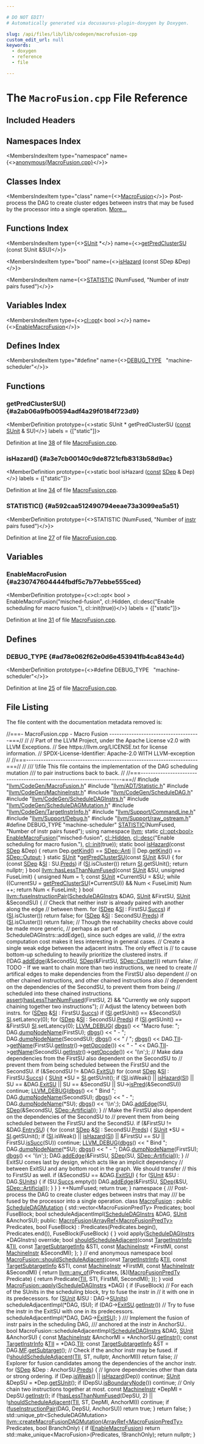 ```yaml
---

# DO NOT EDIT!
# Automatically generated via docusaurus-plugin-doxygen by Doxygen.

slug: /api/files/lib/lib/codegen/macrofusion-cpp
custom_edit_url: null
keywords:
  - doxygen
  - reference
  - file

---
```





# The `MacroFusion.cpp` File Reference

<DoxygenPage pluginConfig={pluginConfig}>



## Included Headers

<IncludesList>
<IncludesListItem
  filePath="llvm/CodeGen/MacroFusion.h"
  permalink="/docs/api/files/include/include/llvm/include/llvm/codegen/macrofusion-h"
  isLocal="true" />
<IncludesListItem
  filePath="llvm/ADT/Statistic.h"
  permalink="/docs/api/files/include/include/llvm/include/llvm/adt/statistic-h"
  isLocal="true" />
<IncludesListItem
  filePath="llvm/CodeGen/MachineInstr.h"
  permalink="/docs/api/files/include/include/llvm/include/llvm/codegen/machineinstr-h"
  isLocal="true" />
<IncludesListItem
  filePath="llvm/CodeGen/ScheduleDAG.h"
  permalink="/docs/api/files/include/include/llvm/include/llvm/codegen/scheduledag-h"
  isLocal="true" />
<IncludesListItem
  filePath="llvm/CodeGen/ScheduleDAGInstrs.h"
  permalink="/docs/api/files/include/include/llvm/include/llvm/codegen/scheduledaginstrs-h"
  isLocal="true" />
<IncludesListItem
  filePath="llvm/CodeGen/ScheduleDAGMutation.h"
  permalink="/docs/api/files/include/include/llvm/include/llvm/codegen/scheduledagmutation-h"
  isLocal="true" />
<IncludesListItem
  filePath="llvm/CodeGen/TargetInstrInfo.h"
  permalink="/docs/api/files/include/include/llvm/include/llvm/codegen/targetinstrinfo-h"
  isLocal="true" />
<IncludesListItem
  filePath="llvm/Support/CommandLine.h"
  permalink="/docs/api/files/include/include/llvm/include/llvm/support/commandline-h"
  isLocal="true" />
<IncludesListItem
  filePath="llvm/Support/Debug.h"
  permalink="/docs/api/files/include/include/llvm/include/llvm/support/debug-h"
  isLocal="true" />
<IncludesListItem
  filePath="llvm/Support/raw_ostream.h"
  permalink="/docs/api/files/include/include/llvm/include/llvm/support/raw-ostream-h"
  isLocal="true" />
</IncludesList>

## Namespaces Index

<MembersIndex>

<MembersIndexItem
  type="namespace"
  name={<><a href="/docs/api/namespaces/anonymous-macrofusion-cpp-">anonymous&#123;MacroFusion.cpp&#125;</a></>}>
</MembersIndexItem>

</MembersIndex>

## Classes Index

<MembersIndex>

<MembersIndexItem
  type="class"
  name={<><a href="/docs/api/classes/anonymous-namespace-macrofusion-cpp-/macrofusion">MacroFusion</a></>}>
Post-process the DAG to create cluster edges between instrs that may be fused by the processor into a single operation. <a href="/docs/api/classes/anonymous-namespace-macrofusion-cpp-/macrofusion/#details">More...</a>
</MembersIndexItem>

</MembersIndex>

## Functions Index

<MembersIndex>

<MembersIndexItem
  type={<><a href="/docs/api/classes/llvm/sunit">SUnit</a> &#42;</>}
  name={<><a href="#a2ab06a9fb00594adf4a29f0184f723d9">getPredClusterSU</a> (const SUnit &amp;SU)</>}>
</MembersIndexItem>

<MembersIndexItem
  type="bool"
  name={<><a href="#a3e7cb00140c9de8721cfb8313b58d9ac">isHazard</a> (const SDep &amp;Dep)</>}>
</MembersIndexItem>

<MembersIndexItem
  name={<><a href="#a592caa512490794eeae73a3099ea5a51">STATISTIC</a> (NumFused, &quot;Number of instr pairs fused&quot;)</>}>
</MembersIndexItem>

</MembersIndex>

## Variables Index

<MembersIndex>

<MembersIndexItem
  type={<><a href="/docs/api/classes/llvm/cl/opt">cl::opt</a>&lt; bool &gt;</>}
  name={<><a href="#a230747604444fbdf5c7b77ebbe555ced">EnableMacroFusion</a></>}>
</MembersIndexItem>

</MembersIndex>

## Defines Index

<MembersIndex>

<MembersIndexItem
  type="#define"
  name={<><a href="#ad78e062f62e0d6e453941fb4ca843e4d">DEBUG&#95;TYPE</a>&nbsp;&nbsp;&nbsp;&quot;machine-scheduler&quot;</>}>
</MembersIndexItem>

</MembersIndex>


<SectionDefinition>

## Functions

### getPredClusterSU() {#a2ab06a9fb00594adf4a29f0184f723d9}

<MemberDefinition
  prototype={<>static SUnit &#42; getPredClusterSU (<a href="/docs/api/files/lib/lib/target/lib/target/aarch64/aarch64promoteconstant-cpp/#a90f8350fecae261c25be85d38b451bff">const</a> <a href="/docs/api/classes/llvm/sunit">SUnit</a> &amp; SU)</>}
  labels = {["static"]}>

Definition at line <a href="#l00038">38</a> of file <a href="/docs/api/files/lib/lib/codegen/macrofusion-cpp">MacroFusion.cpp</a>.
</MemberDefinition>

### isHazard() {#a3e7cb00140c9de8721cfb8313b58d9ac}

<MemberDefinition
  prototype={<>static bool isHazard (<a href="/docs/api/files/lib/lib/target/lib/target/aarch64/aarch64promoteconstant-cpp/#a90f8350fecae261c25be85d38b451bff">const</a> <a href="/docs/api/classes/llvm/sdep">SDep</a> &amp; Dep)</>}
  labels = {["static"]}>

Definition at line <a href="#l00034">34</a> of file <a href="/docs/api/files/lib/lib/codegen/macrofusion-cpp">MacroFusion.cpp</a>.
</MemberDefinition>

### STATISTIC() {#a592caa512490794eeae73a3099ea5a51}

<MemberDefinition
  prototype={<>STATISTIC (NumFused, &quot;Number of <a href="/docs/api/files/lib/lib/target/lib/target/aarch64/aarch64stacktagging-cpp/#a8e818224d2d1de9b995783ff897b0083af12bc59169afda2918e9f23e3501c2b6">instr</a> pairs fused&quot;)</>}>

Definition at line <a href="#l00027">27</a> of file <a href="/docs/api/files/lib/lib/codegen/macrofusion-cpp">MacroFusion.cpp</a>.
</MemberDefinition>

</SectionDefinition>

<SectionDefinition>

## Variables

### EnableMacroFusion {#a230747604444fbdf5c7b77ebbe555ced}

<MemberDefinition
  prototype={<>cl::opt&lt; bool &gt; EnableMacroFusion(&quot;misched-fusion&quot;, cl::Hidden, cl::desc(&quot;Enable scheduling for macro fusion.&quot;), cl::init(true))</>}
  labels = {["static"]}>

Definition at line <a href="#l00031">31</a> of file <a href="/docs/api/files/lib/lib/codegen/macrofusion-cpp">MacroFusion.cpp</a>.
</MemberDefinition>

</SectionDefinition>

<SectionDefinition>

## Defines

### DEBUG&#95;TYPE {#ad78e062f62e0d6e453941fb4ca843e4d}

<MemberDefinition
  prototype={<>#define DEBUG&#95;TYPE&nbsp;&nbsp;&nbsp;&quot;machine-scheduler&quot;</>}>

Definition at line <a href="#l00025">25</a> of file <a href="/docs/api/files/lib/lib/codegen/macrofusion-cpp">MacroFusion.cpp</a>.
</MemberDefinition>

</SectionDefinition>

## File Listing

The file content with the documentation metadata removed is:

<ProgramListing>

<Link id="l00001" /><CodeLine lineNumber="1"><span class="doxyHighlightComment">//===- MacroFusion.cpp - Macro Fusion -------------------------------------===//</span></CodeLine>
<Link id="l00002" /><CodeLine lineNumber="2"><span class="doxyHighlightComment">//</span></CodeLine>
<Link id="l00003" /><CodeLine lineNumber="3"><span class="doxyHighlightComment">// Part of the LLVM Project, under the Apache License v2.0 with LLVM Exceptions.</span></CodeLine>
<Link id="l00004" /><CodeLine lineNumber="4"><span class="doxyHighlightComment">// See https://llvm.org/LICENSE.txt for license information.</span></CodeLine>
<Link id="l00005" /><CodeLine lineNumber="5"><span class="doxyHighlightComment">// SPDX-License-Identifier: Apache-2.0 WITH LLVM-exception</span></CodeLine>
<Link id="l00006" /><CodeLine lineNumber="6"><span class="doxyHighlightComment">//</span></CodeLine>
<Link id="l00007" /><CodeLine lineNumber="7"><span class="doxyHighlightComment">//===----------------------------------------------------------------------===//</span></CodeLine>
<Link id="l00008" /><CodeLine lineNumber="8"><span class="doxyHighlightComment">//</span></CodeLine>
<Link id="l00009" /><CodeLine lineNumber="9"><span class="doxyHighlightComment">/// \\file This file contains the implementation of the DAG scheduling mutation</span></CodeLine>
<Link id="l00010" /><CodeLine lineNumber="10"><span class="doxyHighlightComment">/// to pair instructions back to back.</span></CodeLine>
<Link id="l00011" /><CodeLine lineNumber="11"><span class="doxyHighlightComment">//</span></CodeLine>
<Link id="l00012" /><CodeLine lineNumber="12"><span class="doxyHighlightComment">//===----------------------------------------------------------------------===//</span></CodeLine>
<Link id="l00013" /><CodeLine lineNumber="13"></CodeLine>
<Link id="l00014" /><CodeLine lineNumber="14"><span class="doxyHighlightPreprocessor">#include &quot;<a href="/docs/api/files/include/include/llvm/include/llvm/codegen/macrofusion-h">llvm/CodeGen/MacroFusion.h</a>&quot;</span></CodeLine>
<Link id="l00015" /><CodeLine lineNumber="15"><span class="doxyHighlightPreprocessor">#include &quot;<a href="/docs/api/files/include/include/llvm/include/llvm/adt/statistic-h">llvm/ADT/Statistic.h</a>&quot;</span></CodeLine>
<Link id="l00016" /><CodeLine lineNumber="16"><span class="doxyHighlightPreprocessor">#include &quot;<a href="/docs/api/files/include/include/llvm/include/llvm/codegen/machineinstr-h">llvm/CodeGen/MachineInstr.h</a>&quot;</span></CodeLine>
<Link id="l00017" /><CodeLine lineNumber="17"><span class="doxyHighlightPreprocessor">#include &quot;<a href="/docs/api/files/include/include/llvm/include/llvm/codegen/scheduledag-h">llvm/CodeGen/ScheduleDAG.h</a>&quot;</span></CodeLine>
<Link id="l00018" /><CodeLine lineNumber="18"><span class="doxyHighlightPreprocessor">#include &quot;<a href="/docs/api/files/include/include/llvm/include/llvm/codegen/scheduledaginstrs-h">llvm/CodeGen/ScheduleDAGInstrs.h</a>&quot;</span></CodeLine>
<Link id="l00019" /><CodeLine lineNumber="19"><span class="doxyHighlightPreprocessor">#include &quot;<a href="/docs/api/files/include/include/llvm/include/llvm/codegen/scheduledagmutation-h">llvm/CodeGen/ScheduleDAGMutation.h</a>&quot;</span></CodeLine>
<Link id="l00020" /><CodeLine lineNumber="20"><span class="doxyHighlightPreprocessor">#include &quot;<a href="/docs/api/files/include/include/llvm/include/llvm/codegen/targetinstrinfo-h">llvm/CodeGen/TargetInstrInfo.h</a>&quot;</span></CodeLine>
<Link id="l00021" /><CodeLine lineNumber="21"><span class="doxyHighlightPreprocessor">#include &quot;<a href="/docs/api/files/include/include/llvm/include/llvm/support/commandline-h">llvm/Support/CommandLine.h</a>&quot;</span></CodeLine>
<Link id="l00022" /><CodeLine lineNumber="22"><span class="doxyHighlightPreprocessor">#include &quot;<a href="/docs/api/files/include/include/llvm/include/llvm/support/debug-h">llvm/Support/Debug.h</a>&quot;</span></CodeLine>
<Link id="l00023" /><CodeLine lineNumber="23"><span class="doxyHighlightPreprocessor">#include &quot;<a href="/docs/api/files/include/include/llvm/include/llvm/support/raw-ostream-h">llvm/Support/raw&#95;ostream.h</a>&quot;</span></CodeLine>
<Link id="l00024" /><CodeLine lineNumber="24"></CodeLine>
<Link id="l00025" /><CodeLine lineNumber="25" lineLink="#ad78e062f62e0d6e453941fb4ca843e4d"><span class="doxyHighlightPreprocessor">#define DEBUG&#95;TYPE &quot;machine-scheduler&quot;</span></CodeLine>
<Link id="l00026" /><CodeLine lineNumber="26"></CodeLine>
<Link id="l00027" /><CodeLine lineNumber="27" lineLink="#a592caa512490794eeae73a3099ea5a51"><span class="doxyHighlight"><a href="/docs/api/files/include/include/llvm/include/llvm/adt/statistic-h/#ad6117415b93e5675d5a6c8e1855b3b2f">STATISTIC</a>(NumFused, </span><span class="doxyHighlightStringLiteral">&quot;Number of instr pairs fused&quot;</span><span class="doxyHighlight">);</span></CodeLine>
<Link id="l00028" /><CodeLine lineNumber="28"></CodeLine>
<Link id="l00029" /><CodeLine lineNumber="29"><span class="doxyHighlightKeyword">using namespace </span><span class="doxyHighlight"><a href="/docs/api/namespaces/llvm">llvm</a>;</span></CodeLine>
<Link id="l00030" /><CodeLine lineNumber="30"></CodeLine>
<Link id="l00031" /><CodeLine lineNumber="31" lineLink="#a230747604444fbdf5c7b77ebbe555ced"><span class="doxyHighlightKeyword">static</span><span class="doxyHighlight"> <a href="/docs/api/classes/llvm/cl/opt">cl::opt&lt;bool&gt;</a> <a href="#a230747604444fbdf5c7b77ebbe555ced">EnableMacroFusion</a>(</span><span class="doxyHighlightStringLiteral">&quot;misched-fusion&quot;</span><span class="doxyHighlight">, <a href="/docs/api/namespaces/llvm/cl/#a68075925a54790e71ca790e1d4f21a40a263ac008d8d31f13ce460395fc4cf7e6">cl::Hidden</a>,</span></CodeLine>
<Link id="l00032" /><CodeLine lineNumber="32"><span class="doxyHighlight">  <a href="/docs/api/structs/llvm/cl/desc">cl::desc</a>(</span><span class="doxyHighlightStringLiteral">&quot;Enable scheduling for macro fusion.&quot;</span><span class="doxyHighlight">), <a href="/docs/api/namespaces/llvm/cl/#ac12e6a8f3a1b511f0dee2ed6de0ae806">cl::init</a>(</span><span class="doxyHighlightKeyword">true</span><span class="doxyHighlight">));</span></CodeLine>
<Link id="l00033" /><CodeLine lineNumber="33"></CodeLine>
<Link id="l00034" /><CodeLine lineNumber="34" lineLink="#a3e7cb00140c9de8721cfb8313b58d9ac"><span class="doxyHighlightKeyword">static</span><span class="doxyHighlight"> </span><span class="doxyHighlightKeywordType">bool</span><span class="doxyHighlight"> <a href="#a3e7cb00140c9de8721cfb8313b58d9ac">isHazard</a>(</span><span class="doxyHighlightKeyword">const</span><span class="doxyHighlight"> <a href="/docs/api/classes/llvm/sdep">SDep</a> &amp;Dep) &#123;</span></CodeLine>
<Link id="l00035" /><CodeLine lineNumber="35"><span class="doxyHighlight">  </span><span class="doxyHighlightKeywordFlow">return</span><span class="doxyHighlight"> Dep.<a href="/docs/api/classes/llvm/sdep/#a055c65558a3e0f7d48f1ed3dde061199">getKind</a>() == <a href="/docs/api/classes/llvm/sdep/#a07333f8ba53e0454b7ec6365860c0732abe9561936346ab5c5e22fe544994b06e">SDep::Anti</a> || Dep.<a href="/docs/api/classes/llvm/sdep/#a055c65558a3e0f7d48f1ed3dde061199">getKind</a>() == <a href="/docs/api/classes/llvm/sdep/#a07333f8ba53e0454b7ec6365860c0732a011a1d87822a7f70efee9e430a7ccc36">SDep::Output</a>;</span></CodeLine>
<Link id="l00036" /><CodeLine lineNumber="36"><span class="doxyHighlight">&#125;</span></CodeLine>
<Link id="l00037" /><CodeLine lineNumber="37"></CodeLine>
<Link id="l00038" /><CodeLine lineNumber="38" lineLink="#a2ab06a9fb00594adf4a29f0184f723d9"><span class="doxyHighlightKeyword">static</span><span class="doxyHighlight"> <a href="/docs/api/classes/llvm/sunit">SUnit</a> &#42;<a href="#a2ab06a9fb00594adf4a29f0184f723d9">getPredClusterSU</a>(</span><span class="doxyHighlightKeyword">const</span><span class="doxyHighlight"> <a href="/docs/api/classes/llvm/sunit">SUnit</a> &amp;SU) &#123;</span></CodeLine>
<Link id="l00039" /><CodeLine lineNumber="39"><span class="doxyHighlight">  </span><span class="doxyHighlightKeywordFlow">for</span><span class="doxyHighlight"> (</span><span class="doxyHighlightKeyword">const</span><span class="doxyHighlight"> <a href="/docs/api/classes/llvm/sdep">SDep</a> &amp;<a href="/docs/api/namespaces/llvm/si">SI</a> : SU.<a href="/docs/api/classes/llvm/sunit/#ae2b43854b542de66eec6475adc48f56c">Preds</a>)</span></CodeLine>
<Link id="l00040" /><CodeLine lineNumber="40"><span class="doxyHighlight">    </span><span class="doxyHighlightKeywordFlow">if</span><span class="doxyHighlight"> (<a href="/docs/api/namespaces/llvm/si">SI</a>.isCluster())</span></CodeLine>
<Link id="l00041" /><CodeLine lineNumber="41"><span class="doxyHighlight">      </span><span class="doxyHighlightKeywordFlow">return</span><span class="doxyHighlight"> <a href="/docs/api/namespaces/llvm/si">SI</a>.getSUnit();</span></CodeLine>
<Link id="l00042" /><CodeLine lineNumber="42"></CodeLine>
<Link id="l00043" /><CodeLine lineNumber="43"><span class="doxyHighlight">  </span><span class="doxyHighlightKeywordFlow">return</span><span class="doxyHighlight"> </span><span class="doxyHighlightKeyword">nullptr</span><span class="doxyHighlight">;</span></CodeLine>
<Link id="l00044" /><CodeLine lineNumber="44"><span class="doxyHighlight">&#125;</span></CodeLine>
<Link id="l00045" /><CodeLine lineNumber="45"></CodeLine>
<Link id="l00046" /><CodeLine lineNumber="46" lineLink="/docs/api/namespaces/llvm/#aed7cc99dc980dadd92d30eb5046710f6"><span class="doxyHighlightKeywordType">bool</span><span class="doxyHighlight"> <a href="/docs/api/namespaces/llvm/#aed7cc99dc980dadd92d30eb5046710f6">llvm::hasLessThanNumFused</a>(</span><span class="doxyHighlightKeyword">const</span><span class="doxyHighlight"> <a href="/docs/api/classes/llvm/sunit">SUnit</a> &amp;SU, </span><span class="doxyHighlightKeywordType">unsigned</span><span class="doxyHighlight"> FuseLimit) &#123;</span></CodeLine>
<Link id="l00047" /><CodeLine lineNumber="47"><span class="doxyHighlight">  </span><span class="doxyHighlightKeywordType">unsigned</span><span class="doxyHighlight"> Num = 1;</span></CodeLine>
<Link id="l00048" /><CodeLine lineNumber="48"><span class="doxyHighlight">  </span><span class="doxyHighlightKeyword">const</span><span class="doxyHighlight"> <a href="/docs/api/classes/llvm/sunit">SUnit</a> &#42;CurrentSU = &amp;SU;</span></CodeLine>
<Link id="l00049" /><CodeLine lineNumber="49"><span class="doxyHighlight">  </span><span class="doxyHighlightKeywordFlow">while</span><span class="doxyHighlight"> ((CurrentSU = <a href="#a2ab06a9fb00594adf4a29f0184f723d9">getPredClusterSU</a>(&#42;CurrentSU)) &amp;&amp; Num &lt; FuseLimit) Num ++;</span></CodeLine>
<Link id="l00050" /><CodeLine lineNumber="50"><span class="doxyHighlight">  </span><span class="doxyHighlightKeywordFlow">return</span><span class="doxyHighlight"> Num &lt; FuseLimit;</span></CodeLine>
<Link id="l00051" /><CodeLine lineNumber="51"><span class="doxyHighlight">&#125;</span></CodeLine>
<Link id="l00052" /><CodeLine lineNumber="52"></CodeLine>
<Link id="l00053" /><CodeLine lineNumber="53" lineLink="/docs/api/namespaces/llvm/#a632225d89acaea2e95ea6f71b19d3ecf"><span class="doxyHighlightKeywordType">bool</span><span class="doxyHighlight"> <a href="/docs/api/namespaces/llvm/#a632225d89acaea2e95ea6f71b19d3ecf">llvm::fuseInstructionPair</a>(<a href="/docs/api/classes/llvm/scheduledaginstrs">ScheduleDAGInstrs</a> &amp;DAG, <a href="/docs/api/classes/llvm/sunit">SUnit</a> &amp;FirstSU,</span></CodeLine>
<Link id="l00054" /><CodeLine lineNumber="54"><span class="doxyHighlight">                               <a href="/docs/api/classes/llvm/sunit">SUnit</a> &amp;SecondSU) &#123;</span></CodeLine>
<Link id="l00055" /><CodeLine lineNumber="55"><span class="doxyHighlight">  </span><span class="doxyHighlightComment">// Check that neither instr is already paired with another along the edge</span></CodeLine>
<Link id="l00056" /><CodeLine lineNumber="56"><span class="doxyHighlight">  </span><span class="doxyHighlightComment">// between them.</span></CodeLine>
<Link id="l00057" /><CodeLine lineNumber="57"><span class="doxyHighlight">  </span><span class="doxyHighlightKeywordFlow">for</span><span class="doxyHighlight"> (<a href="/docs/api/classes/llvm/sdep">SDep</a> &amp;<a href="/docs/api/namespaces/llvm/si">SI</a> : FirstSU.<a href="/docs/api/classes/llvm/sunit/#aab4a86c51e6b126c9c6ef58dbb574431">Succs</a>)</span></CodeLine>
<Link id="l00058" /><CodeLine lineNumber="58"><span class="doxyHighlight">    </span><span class="doxyHighlightKeywordFlow">if</span><span class="doxyHighlight"> (<a href="/docs/api/namespaces/llvm/si">SI</a>.isCluster())</span></CodeLine>
<Link id="l00059" /><CodeLine lineNumber="59"><span class="doxyHighlight">      </span><span class="doxyHighlightKeywordFlow">return</span><span class="doxyHighlight"> </span><span class="doxyHighlightKeyword">false</span><span class="doxyHighlight">;</span></CodeLine>
<Link id="l00060" /><CodeLine lineNumber="60"></CodeLine>
<Link id="l00061" /><CodeLine lineNumber="61"><span class="doxyHighlight">  </span><span class="doxyHighlightKeywordFlow">for</span><span class="doxyHighlight"> (<a href="/docs/api/classes/llvm/sdep">SDep</a> &amp;<a href="/docs/api/namespaces/llvm/si">SI</a> : SecondSU.<a href="/docs/api/classes/llvm/sunit/#ae2b43854b542de66eec6475adc48f56c">Preds</a>)</span></CodeLine>
<Link id="l00062" /><CodeLine lineNumber="62"><span class="doxyHighlight">    </span><span class="doxyHighlightKeywordFlow">if</span><span class="doxyHighlight"> (<a href="/docs/api/namespaces/llvm/si">SI</a>.isCluster())</span></CodeLine>
<Link id="l00063" /><CodeLine lineNumber="63"><span class="doxyHighlight">      </span><span class="doxyHighlightKeywordFlow">return</span><span class="doxyHighlight"> </span><span class="doxyHighlightKeyword">false</span><span class="doxyHighlight">;</span></CodeLine>
<Link id="l00064" /><CodeLine lineNumber="64"><span class="doxyHighlight">  </span><span class="doxyHighlightComment">// Though the reachability checks above could be made more generic,</span></CodeLine>
<Link id="l00065" /><CodeLine lineNumber="65"><span class="doxyHighlight">  </span><span class="doxyHighlightComment">// perhaps as part of ScheduleDAGInstrs::addEdge(), since such edges are valid,</span></CodeLine>
<Link id="l00066" /><CodeLine lineNumber="66"><span class="doxyHighlight">  </span><span class="doxyHighlightComment">// the extra computation cost makes it less interesting in general cases.</span></CodeLine>
<Link id="l00067" /><CodeLine lineNumber="67"></CodeLine>
<Link id="l00068" /><CodeLine lineNumber="68"><span class="doxyHighlight">  </span><span class="doxyHighlightComment">// Create a single weak edge between the adjacent instrs. The only effect is</span></CodeLine>
<Link id="l00069" /><CodeLine lineNumber="69"><span class="doxyHighlight">  </span><span class="doxyHighlightComment">// to cause bottom-up scheduling to heavily prioritize the clustered instrs.</span></CodeLine>
<Link id="l00070" /><CodeLine lineNumber="70"><span class="doxyHighlight">  </span><span class="doxyHighlightKeywordFlow">if</span><span class="doxyHighlight"> (!DAG.<a href="/docs/api/classes/llvm/scheduledaginstrs/#a86bfa4838cb7e42648615d27c94c8017">addEdge</a>(&amp;SecondSU, <a href="/docs/api/classes/llvm/sdep">SDep</a>(&amp;FirstSU, <a href="/docs/api/classes/llvm/sdep/#a551060cb0333d9d0cfdacd2576d817b9a04d28e273cd30fa75243240b15d08352">SDep::Cluster</a>)))</span></CodeLine>
<Link id="l00071" /><CodeLine lineNumber="71"><span class="doxyHighlight">    </span><span class="doxyHighlightKeywordFlow">return</span><span class="doxyHighlight"> </span><span class="doxyHighlightKeyword">false</span><span class="doxyHighlight">;</span></CodeLine>
<Link id="l00072" /><CodeLine lineNumber="72"></CodeLine>
<Link id="l00073" /><CodeLine lineNumber="73"><span class="doxyHighlight">  </span><span class="doxyHighlightComment">// TODO - If we want to chain more than two instructions, we need to create</span></CodeLine>
<Link id="l00074" /><CodeLine lineNumber="74"><span class="doxyHighlight">  </span><span class="doxyHighlightComment">// artifical edges to make dependencies from the FirstSU also dependent</span></CodeLine>
<Link id="l00075" /><CodeLine lineNumber="75"><span class="doxyHighlight">  </span><span class="doxyHighlightComment">// on other chained instructions, and other chained instructions also</span></CodeLine>
<Link id="l00076" /><CodeLine lineNumber="76"><span class="doxyHighlight">  </span><span class="doxyHighlightComment">// dependent on the dependencies of the SecondSU, to prevent them from being</span></CodeLine>
<Link id="l00077" /><CodeLine lineNumber="77"><span class="doxyHighlight">  </span><span class="doxyHighlightComment">// scheduled into these chained instructions.</span></CodeLine>
<Link id="l00078" /><CodeLine lineNumber="78"><span class="doxyHighlight">  <a href="/docs/api/files/lib/lib/target/lib/target/amdgpu/silowercontrolflow-cpp/#a4868c5d81c5ccc98c47aeab6244346a0">assert</a>(<a href="/docs/api/namespaces/llvm/#aed7cc99dc980dadd92d30eb5046710f6">hasLessThanNumFused</a>(FirstSU, 2) &amp;&amp;</span></CodeLine>
<Link id="l00079" /><CodeLine lineNumber="79"><span class="doxyHighlight">         </span><span class="doxyHighlightStringLiteral">&quot;Currently we only support chaining together two instructions&quot;</span><span class="doxyHighlight">);</span></CodeLine>
<Link id="l00080" /><CodeLine lineNumber="80"></CodeLine>
<Link id="l00081" /><CodeLine lineNumber="81"><span class="doxyHighlight">  </span><span class="doxyHighlightComment">// Adjust the latency between both instrs.</span></CodeLine>
<Link id="l00082" /><CodeLine lineNumber="82"><span class="doxyHighlight">  </span><span class="doxyHighlightKeywordFlow">for</span><span class="doxyHighlight"> (<a href="/docs/api/classes/llvm/sdep">SDep</a> &amp;<a href="/docs/api/namespaces/llvm/si">SI</a> : FirstSU.<a href="/docs/api/classes/llvm/sunit/#aab4a86c51e6b126c9c6ef58dbb574431">Succs</a>)</span></CodeLine>
<Link id="l00083" /><CodeLine lineNumber="83"><span class="doxyHighlight">    </span><span class="doxyHighlightKeywordFlow">if</span><span class="doxyHighlight"> (<a href="/docs/api/namespaces/llvm/si">SI</a>.getSUnit() == &amp;SecondSU)</span></CodeLine>
<Link id="l00084" /><CodeLine lineNumber="84"><span class="doxyHighlight">      <a href="/docs/api/namespaces/llvm/si">SI</a>.setLatency(0);</span></CodeLine>
<Link id="l00085" /><CodeLine lineNumber="85"></CodeLine>
<Link id="l00086" /><CodeLine lineNumber="86"><span class="doxyHighlight">  </span><span class="doxyHighlightKeywordFlow">for</span><span class="doxyHighlight"> (<a href="/docs/api/classes/llvm/sdep">SDep</a> &amp;<a href="/docs/api/namespaces/llvm/si">SI</a> : SecondSU.<a href="/docs/api/classes/llvm/sunit/#ae2b43854b542de66eec6475adc48f56c">Preds</a>)</span></CodeLine>
<Link id="l00087" /><CodeLine lineNumber="87"><span class="doxyHighlight">    </span><span class="doxyHighlightKeywordFlow">if</span><span class="doxyHighlight"> (<a href="/docs/api/namespaces/llvm/si">SI</a>.getSUnit() == &amp;FirstSU)</span></CodeLine>
<Link id="l00088" /><CodeLine lineNumber="88"><span class="doxyHighlight">      <a href="/docs/api/namespaces/llvm/si">SI</a>.setLatency(0);</span></CodeLine>
<Link id="l00089" /><CodeLine lineNumber="89"></CodeLine>
<Link id="l00090" /><CodeLine lineNumber="90"><span class="doxyHighlight">  <a href="/docs/api/files/include/include/llvm/include/llvm/support/debug-h/#a196897517069dda1bdb549e24468f7d7">LLVM&#95;DEBUG</a>(</span></CodeLine>
<Link id="l00091" /><CodeLine lineNumber="91"><span class="doxyHighlight">      <a href="/docs/api/namespaces/llvm/#a7c46c742c31be54870e2038048e6b391">dbgs</a>() &lt;&lt; </span><span class="doxyHighlightStringLiteral">&quot;Macro fuse: &quot;</span><span class="doxyHighlight">; DAG.<a href="/docs/api/classes/llvm/scheduledag/#ac464b0883162724583f0f124c8be8157">dumpNodeName</a>(FirstSU); <a href="/docs/api/namespaces/llvm/#a7c46c742c31be54870e2038048e6b391">dbgs</a>() &lt;&lt; </span><span class="doxyHighlightStringLiteral">&quot; - &quot;</span><span class="doxyHighlight">;</span></CodeLine>
<Link id="l00092" /><CodeLine lineNumber="92"><span class="doxyHighlight">      DAG.<a href="/docs/api/classes/llvm/scheduledag/#ac464b0883162724583f0f124c8be8157">dumpNodeName</a>(SecondSU); <a href="/docs/api/namespaces/llvm/#a7c46c742c31be54870e2038048e6b391">dbgs</a>() &lt;&lt; </span><span class="doxyHighlightStringLiteral">&quot; /  &quot;</span><span class="doxyHighlight">;</span></CodeLine>
<Link id="l00093" /><CodeLine lineNumber="93"><span class="doxyHighlight">      <a href="/docs/api/namespaces/llvm/#a7c46c742c31be54870e2038048e6b391">dbgs</a>() &lt;&lt; DAG.<a href="/docs/api/classes/llvm/scheduledag/#a348590624c488b04d0f9e227e6c3960e">TII</a>-&gt;<a href="/docs/api/classes/llvm/mcinstrinfo/#abdbb44946a6951b5d90dd5313023156f">getName</a>(FirstSU.<a href="/docs/api/classes/llvm/sunit/#afc98c2c5417cad1a90fc4fe241fe8ba4">getInstr</a>()-&gt;<a href="/docs/api/classes/llvm/machineinstr/#a0363204b5fbab08a46f5a7cd7f376f78">getOpcode</a>()) &lt;&lt; </span><span class="doxyHighlightStringLiteral">&quot; - &quot;</span></CodeLine>
<Link id="l00094" /><CodeLine lineNumber="94"><span class="doxyHighlight">             &lt;&lt; DAG.<a href="/docs/api/classes/llvm/scheduledag/#a348590624c488b04d0f9e227e6c3960e">TII</a>-&gt;<a href="/docs/api/classes/llvm/mcinstrinfo/#abdbb44946a6951b5d90dd5313023156f">getName</a>(SecondSU.<a href="/docs/api/classes/llvm/sunit/#afc98c2c5417cad1a90fc4fe241fe8ba4">getInstr</a>()-&gt;<a href="/docs/api/classes/llvm/machineinstr/#a0363204b5fbab08a46f5a7cd7f376f78">getOpcode</a>()) &lt;&lt; </span><span class="doxyHighlightCharLiteral">&#39;\\n&#39;</span><span class="doxyHighlight">;);</span></CodeLine>
<Link id="l00095" /><CodeLine lineNumber="95"></CodeLine>
<Link id="l00096" /><CodeLine lineNumber="96"><span class="doxyHighlight">  </span><span class="doxyHighlightComment">// Make data dependencies from the FirstSU also dependent on the SecondSU to</span></CodeLine>
<Link id="l00097" /><CodeLine lineNumber="97"><span class="doxyHighlight">  </span><span class="doxyHighlightComment">// prevent them from being scheduled between the FirstSU and the SecondSU.</span></CodeLine>
<Link id="l00098" /><CodeLine lineNumber="98"><span class="doxyHighlight">  </span><span class="doxyHighlightKeywordFlow">if</span><span class="doxyHighlight"> (&amp;SecondSU != &amp;DAG.<a href="/docs/api/classes/llvm/scheduledag/#af81f734d7fb268c95c1c63c399a7c4a6">ExitSU</a>)</span></CodeLine>
<Link id="l00099" /><CodeLine lineNumber="99"><span class="doxyHighlight">    </span><span class="doxyHighlightKeywordFlow">for</span><span class="doxyHighlight"> (</span><span class="doxyHighlightKeyword">const</span><span class="doxyHighlight"> <a href="/docs/api/classes/llvm/sdep">SDep</a> &amp;<a href="/docs/api/namespaces/llvm/si">SI</a> : FirstSU.<a href="/docs/api/classes/llvm/sunit/#aab4a86c51e6b126c9c6ef58dbb574431">Succs</a>) &#123;</span></CodeLine>
<Link id="l00100" /><CodeLine lineNumber="100"><span class="doxyHighlight">      <a href="/docs/api/classes/llvm/sunit">SUnit</a> &#42;SU = <a href="/docs/api/namespaces/llvm/si">SI</a>.getSUnit();</span></CodeLine>
<Link id="l00101" /><CodeLine lineNumber="101"><span class="doxyHighlight">      </span><span class="doxyHighlightKeywordFlow">if</span><span class="doxyHighlight"> (<a href="/docs/api/namespaces/llvm/si">SI</a>.isWeak() || <a href="#a3e7cb00140c9de8721cfb8313b58d9ac">isHazard</a>(<a href="/docs/api/namespaces/llvm/si">SI</a>) ||</span></CodeLine>
<Link id="l00102" /><CodeLine lineNumber="102"><span class="doxyHighlight">          SU == &amp;DAG.<a href="/docs/api/classes/llvm/scheduledag/#af81f734d7fb268c95c1c63c399a7c4a6">ExitSU</a> || SU == &amp;SecondSU || SU-&gt;<a href="/docs/api/classes/llvm/sunit/#a6fe37a9ed7e3ddc88a91b16aa3f83d14">isPred</a>(&amp;SecondSU))</span></CodeLine>
<Link id="l00103" /><CodeLine lineNumber="103"><span class="doxyHighlight">        </span><span class="doxyHighlightKeywordFlow">continue</span><span class="doxyHighlight">;</span></CodeLine>
<Link id="l00104" /><CodeLine lineNumber="104"><span class="doxyHighlight">      <a href="/docs/api/files/include/include/llvm/include/llvm/support/debug-h/#a196897517069dda1bdb549e24468f7d7">LLVM&#95;DEBUG</a>(<a href="/docs/api/namespaces/llvm/#a7c46c742c31be54870e2038048e6b391">dbgs</a>() &lt;&lt; </span><span class="doxyHighlightStringLiteral">&quot;  Bind &quot;</span><span class="doxyHighlight">; DAG.<a href="/docs/api/classes/llvm/scheduledag/#ac464b0883162724583f0f124c8be8157">dumpNodeName</a>(SecondSU);</span></CodeLine>
<Link id="l00105" /><CodeLine lineNumber="105"><span class="doxyHighlight">                 <a href="/docs/api/namespaces/llvm/#a7c46c742c31be54870e2038048e6b391">dbgs</a>() &lt;&lt; </span><span class="doxyHighlightStringLiteral">&quot; - &quot;</span><span class="doxyHighlight">; DAG.<a href="/docs/api/classes/llvm/scheduledag/#ac464b0883162724583f0f124c8be8157">dumpNodeName</a>(&#42;SU); <a href="/docs/api/namespaces/llvm/#a7c46c742c31be54870e2038048e6b391">dbgs</a>() &lt;&lt; </span><span class="doxyHighlightCharLiteral">&#39;\\n&#39;</span><span class="doxyHighlight">;);</span></CodeLine>
<Link id="l00106" /><CodeLine lineNumber="106"><span class="doxyHighlight">      DAG.<a href="/docs/api/classes/llvm/scheduledaginstrs/#a86bfa4838cb7e42648615d27c94c8017">addEdge</a>(SU, <a href="/docs/api/classes/llvm/sdep">SDep</a>(&amp;SecondSU, <a href="/docs/api/classes/llvm/sdep/#a551060cb0333d9d0cfdacd2576d817b9a8afafe9e6f4c2fb9744242a6b369a0f1">SDep::Artificial</a>));</span></CodeLine>
<Link id="l00107" /><CodeLine lineNumber="107"><span class="doxyHighlight">    &#125;</span></CodeLine>
<Link id="l00108" /><CodeLine lineNumber="108"></CodeLine>
<Link id="l00109" /><CodeLine lineNumber="109"><span class="doxyHighlight">  </span><span class="doxyHighlightComment">// Make the FirstSU also dependent on the dependencies of the SecondSU to</span></CodeLine>
<Link id="l00110" /><CodeLine lineNumber="110"><span class="doxyHighlight">  </span><span class="doxyHighlightComment">// prevent them from being scheduled between the FirstSU and the SecondSU.</span></CodeLine>
<Link id="l00111" /><CodeLine lineNumber="111"><span class="doxyHighlight">  </span><span class="doxyHighlightKeywordFlow">if</span><span class="doxyHighlight"> (&amp;FirstSU != &amp;DAG.<a href="/docs/api/classes/llvm/scheduledag/#a521bf68518a92483130a58680716d153">EntrySU</a>) &#123;</span></CodeLine>
<Link id="l00112" /><CodeLine lineNumber="112"><span class="doxyHighlight">    </span><span class="doxyHighlightKeywordFlow">for</span><span class="doxyHighlight"> (</span><span class="doxyHighlightKeyword">const</span><span class="doxyHighlight"> <a href="/docs/api/classes/llvm/sdep">SDep</a> &amp;<a href="/docs/api/namespaces/llvm/si">SI</a> : SecondSU.<a href="/docs/api/classes/llvm/sunit/#ae2b43854b542de66eec6475adc48f56c">Preds</a>) &#123;</span></CodeLine>
<Link id="l00113" /><CodeLine lineNumber="113"><span class="doxyHighlight">      <a href="/docs/api/classes/llvm/sunit">SUnit</a> &#42;SU = <a href="/docs/api/namespaces/llvm/si">SI</a>.getSUnit();</span></CodeLine>
<Link id="l00114" /><CodeLine lineNumber="114"><span class="doxyHighlight">      </span><span class="doxyHighlightKeywordFlow">if</span><span class="doxyHighlight"> (<a href="/docs/api/namespaces/llvm/si">SI</a>.isWeak() || <a href="#a3e7cb00140c9de8721cfb8313b58d9ac">isHazard</a>(<a href="/docs/api/namespaces/llvm/si">SI</a>) || &amp;FirstSU == SU || FirstSU.<a href="/docs/api/classes/llvm/sunit/#a65e96694f0d2eef93a9653beba7d12dc">isSucc</a>(SU))</span></CodeLine>
<Link id="l00115" /><CodeLine lineNumber="115"><span class="doxyHighlight">        </span><span class="doxyHighlightKeywordFlow">continue</span><span class="doxyHighlight">;</span></CodeLine>
<Link id="l00116" /><CodeLine lineNumber="116"><span class="doxyHighlight">      <a href="/docs/api/files/include/include/llvm/include/llvm/support/debug-h/#a196897517069dda1bdb549e24468f7d7">LLVM&#95;DEBUG</a>(<a href="/docs/api/namespaces/llvm/#a7c46c742c31be54870e2038048e6b391">dbgs</a>() &lt;&lt; </span><span class="doxyHighlightStringLiteral">&quot;  Bind &quot;</span><span class="doxyHighlight">; DAG.<a href="/docs/api/classes/llvm/scheduledag/#ac464b0883162724583f0f124c8be8157">dumpNodeName</a>(&#42;SU); <a href="/docs/api/namespaces/llvm/#a7c46c742c31be54870e2038048e6b391">dbgs</a>() &lt;&lt; </span><span class="doxyHighlightStringLiteral">&quot; - &quot;</span><span class="doxyHighlight">;</span></CodeLine>
<Link id="l00117" /><CodeLine lineNumber="117"><span class="doxyHighlight">                 DAG.<a href="/docs/api/classes/llvm/scheduledag/#ac464b0883162724583f0f124c8be8157">dumpNodeName</a>(FirstSU); <a href="/docs/api/namespaces/llvm/#a7c46c742c31be54870e2038048e6b391">dbgs</a>() &lt;&lt; </span><span class="doxyHighlightCharLiteral">&#39;\\n&#39;</span><span class="doxyHighlight">;);</span></CodeLine>
<Link id="l00118" /><CodeLine lineNumber="118"><span class="doxyHighlight">      DAG.<a href="/docs/api/classes/llvm/scheduledaginstrs/#a86bfa4838cb7e42648615d27c94c8017">addEdge</a>(&amp;FirstSU, <a href="/docs/api/classes/llvm/sdep">SDep</a>(SU, <a href="/docs/api/classes/llvm/sdep/#a551060cb0333d9d0cfdacd2576d817b9a8afafe9e6f4c2fb9744242a6b369a0f1">SDep::Artificial</a>));</span></CodeLine>
<Link id="l00119" /><CodeLine lineNumber="119"><span class="doxyHighlight">    &#125;</span></CodeLine>
<Link id="l00120" /><CodeLine lineNumber="120"><span class="doxyHighlight">    </span><span class="doxyHighlightComment">// ExitSU comes last by design, which acts like an implicit dependency</span></CodeLine>
<Link id="l00121" /><CodeLine lineNumber="121"><span class="doxyHighlight">    </span><span class="doxyHighlightComment">// between ExitSU and any bottom root in the graph. We should transfer</span></CodeLine>
<Link id="l00122" /><CodeLine lineNumber="122"><span class="doxyHighlight">    </span><span class="doxyHighlightComment">// this to FirstSU as well.</span></CodeLine>
<Link id="l00123" /><CodeLine lineNumber="123"><span class="doxyHighlight">    </span><span class="doxyHighlightKeywordFlow">if</span><span class="doxyHighlight"> (&amp;SecondSU == &amp;DAG.<a href="/docs/api/classes/llvm/scheduledag/#af81f734d7fb268c95c1c63c399a7c4a6">ExitSU</a>) &#123;</span></CodeLine>
<Link id="l00124" /><CodeLine lineNumber="124"><span class="doxyHighlight">      </span><span class="doxyHighlightKeywordFlow">for</span><span class="doxyHighlight"> (<a href="/docs/api/classes/llvm/sunit">SUnit</a> &amp;SU : DAG.<a href="/docs/api/classes/llvm/scheduledag/#a3d5aacd5fc7d6a739ce913974ed1e53d">SUnits</a>) &#123;</span></CodeLine>
<Link id="l00125" /><CodeLine lineNumber="125"><span class="doxyHighlight">        </span><span class="doxyHighlightKeywordFlow">if</span><span class="doxyHighlight"> (SU.<a href="/docs/api/classes/llvm/sunit/#aab4a86c51e6b126c9c6ef58dbb574431">Succs</a>.empty())</span></CodeLine>
<Link id="l00126" /><CodeLine lineNumber="126"><span class="doxyHighlight">          DAG.<a href="/docs/api/classes/llvm/scheduledaginstrs/#a86bfa4838cb7e42648615d27c94c8017">addEdge</a>(&amp;FirstSU, <a href="/docs/api/classes/llvm/sdep">SDep</a>(&amp;SU, <a href="/docs/api/classes/llvm/sdep/#a551060cb0333d9d0cfdacd2576d817b9a8afafe9e6f4c2fb9744242a6b369a0f1">SDep::Artificial</a>));</span></CodeLine>
<Link id="l00127" /><CodeLine lineNumber="127"><span class="doxyHighlight">      &#125;</span></CodeLine>
<Link id="l00128" /><CodeLine lineNumber="128"><span class="doxyHighlight">    &#125;</span></CodeLine>
<Link id="l00129" /><CodeLine lineNumber="129"><span class="doxyHighlight">  &#125;</span></CodeLine>
<Link id="l00130" /><CodeLine lineNumber="130"></CodeLine>
<Link id="l00131" /><CodeLine lineNumber="131"><span class="doxyHighlight">  ++NumFused;</span></CodeLine>
<Link id="l00132" /><CodeLine lineNumber="132"><span class="doxyHighlight">  </span><span class="doxyHighlightKeywordFlow">return</span><span class="doxyHighlight"> </span><span class="doxyHighlightKeyword">true</span><span class="doxyHighlight">;</span></CodeLine>
<Link id="l00133" /><CodeLine lineNumber="133"><span class="doxyHighlight">&#125;</span></CodeLine>
<Link id="l00134" /><CodeLine lineNumber="134"></CodeLine>
<Link id="l00135" /><CodeLine lineNumber="135" lineLink="/docs/api/namespaces/anonymous-macrofusion-cpp-"><span class="doxyHighlightKeyword">namespace </span><span class="doxyHighlight">&#123;</span></CodeLine>
<Link id="l00136" /><CodeLine lineNumber="136"></CodeLine>
<Link id="l00137" /><CodeLine lineNumber="137"><span class="doxyHighlightComment">/// Post-process the DAG to create cluster edges between instrs that may</span></CodeLine>
<Link id="l00138" /><CodeLine lineNumber="138"><span class="doxyHighlightComment">/// be fused by the processor into a single operation.</span></CodeLine>
<Link id="l00139" /><CodeLine lineNumber="139" lineLink="/docs/api/classes/anonymous-namespace-macrofusion-cpp-/macrofusion"><span class="doxyHighlightKeyword">class </span><span class="doxyHighlight"><a href="/docs/api/classes/anonymous-namespace-macrofusion-cpp-/macrofusion/#ae7b2de593f13ec6612d5972160026fc6">MacroFusion</a> : </span><span class="doxyHighlightKeyword">public</span><span class="doxyHighlight"> <a href="/docs/api/classes/llvm/scheduledagmutation">ScheduleDAGMutation</a> &#123;</span></CodeLine>
<Link id="l00140" /><CodeLine lineNumber="140"><span class="doxyHighlight">  std::vector&lt;MacroFusionPredTy&gt; Predicates;</span></CodeLine>
<Link id="l00141" /><CodeLine lineNumber="141"><span class="doxyHighlight">  </span><span class="doxyHighlightKeywordType">bool</span><span class="doxyHighlight"> FuseBlock;</span></CodeLine>
<Link id="l00142" /><CodeLine lineNumber="142"><span class="doxyHighlight">  </span><span class="doxyHighlightKeywordType">bool</span><span class="doxyHighlight"> scheduleAdjacentImpl(<a href="/docs/api/classes/llvm/scheduledaginstrs">ScheduleDAGInstrs</a> &amp;DAG, <a href="/docs/api/classes/llvm/sunit">SUnit</a> &amp;AnchorSU);</span></CodeLine>
<Link id="l00143" /><CodeLine lineNumber="143"></CodeLine>
<Link id="l00144" /><CodeLine lineNumber="144"><span class="doxyHighlightKeyword">public</span><span class="doxyHighlight">:</span></CodeLine>
<Link id="l00145" /><CodeLine lineNumber="145" lineLink="/docs/api/classes/anonymous-namespace-macrofusion-cpp-/macrofusion/#ae7b2de593f13ec6612d5972160026fc6"><span class="doxyHighlight">  <a href="/docs/api/classes/anonymous-namespace-macrofusion-cpp-/macrofusion/#ae7b2de593f13ec6612d5972160026fc6">MacroFusion</a>(<a href="/docs/api/classes/llvm/arrayref">ArrayRef&lt;MacroFusionPredTy&gt;</a> Predicates, </span><span class="doxyHighlightKeywordType">bool</span><span class="doxyHighlight"> FuseBlock)</span></CodeLine>
<Link id="l00146" /><CodeLine lineNumber="146"><span class="doxyHighlight">      : Predicates(Predicates.begin(), Predicates.end()), FuseBlock(FuseBlock) &#123;</span></CodeLine>
<Link id="l00147" /><CodeLine lineNumber="147"><span class="doxyHighlight">  &#125;</span></CodeLine>
<Link id="l00148" /><CodeLine lineNumber="148"></CodeLine>
<Link id="l00149" /><CodeLine lineNumber="149"><span class="doxyHighlight">  </span><span class="doxyHighlightKeywordType">void</span><span class="doxyHighlight"> apply(<a href="/docs/api/classes/llvm/scheduledaginstrs">ScheduleDAGInstrs</a> &#42;DAGInstrs) </span><span class="doxyHighlightKeyword">override</span><span class="doxyHighlight">;</span></CodeLine>
<Link id="l00150" /><CodeLine lineNumber="150"></CodeLine>
<Link id="l00151" /><CodeLine lineNumber="151"><span class="doxyHighlight">  </span><span class="doxyHighlightKeywordType">bool</span><span class="doxyHighlight"> <a href="/docs/api/files/lib/lib/target/lib/target/aarch64/aarch64macrofusion-cpp/#a7e77f4c39d6175deb3eee55c6ce77932">shouldScheduleAdjacent</a>(</span><span class="doxyHighlightKeyword">const</span><span class="doxyHighlight"> <a href="/docs/api/classes/llvm/targetinstrinfo">TargetInstrInfo</a> &amp;<a href="/docs/api/files/lib/lib/target/lib/target/hexagon/hexagoncopytocombine-cpp/#a1d40004718218dbdf06b496766299101">TII</a>,</span></CodeLine>
<Link id="l00152" /><CodeLine lineNumber="152"><span class="doxyHighlight">                              </span><span class="doxyHighlightKeyword">const</span><span class="doxyHighlight"> <a href="/docs/api/classes/llvm/targetsubtargetinfo">TargetSubtargetInfo</a> &amp;STI,</span></CodeLine>
<Link id="l00153" /><CodeLine lineNumber="153"><span class="doxyHighlight">                              </span><span class="doxyHighlightKeyword">const</span><span class="doxyHighlight"> <a href="/docs/api/classes/llvm/machineinstr">MachineInstr</a> &#42;FirstMI,</span></CodeLine>
<Link id="l00154" /><CodeLine lineNumber="154"><span class="doxyHighlight">                              </span><span class="doxyHighlightKeyword">const</span><span class="doxyHighlight"> <a href="/docs/api/classes/llvm/machineinstr">MachineInstr</a> &amp;SecondMI);</span></CodeLine>
<Link id="l00155" /><CodeLine lineNumber="155"><span class="doxyHighlight">&#125;;</span></CodeLine>
<Link id="l00156" /><CodeLine lineNumber="156"></CodeLine>
<Link id="l00157" /><CodeLine lineNumber="157"><span class="doxyHighlight">&#125; </span><span class="doxyHighlightComment">// end anonymous namespace</span></CodeLine>
<Link id="l00158" /><CodeLine lineNumber="158"></CodeLine>
<Link id="l00159" /><CodeLine lineNumber="159" lineLink="/docs/api/classes/anonymous-namespace-macrofusion-cpp-/macrofusion/#a216e67a00605774f041498518385d51a"><span class="doxyHighlightKeywordType">bool</span><span class="doxyHighlight"> <a href="/docs/api/classes/anonymous-namespace-macrofusion-cpp-/macrofusion/#a216e67a00605774f041498518385d51a">MacroFusion::shouldScheduleAdjacent</a>(</span><span class="doxyHighlightKeyword">const</span><span class="doxyHighlight"> <a href="/docs/api/classes/llvm/targetinstrinfo">TargetInstrInfo</a> &amp;<a href="/docs/api/files/lib/lib/target/lib/target/hexagon/hexagoncopytocombine-cpp/#a1d40004718218dbdf06b496766299101">TII</a>,</span></CodeLine>
<Link id="l00160" /><CodeLine lineNumber="160"><span class="doxyHighlight">                                         </span><span class="doxyHighlightKeyword">const</span><span class="doxyHighlight"> <a href="/docs/api/classes/llvm/targetsubtargetinfo">TargetSubtargetInfo</a> &amp;STI,</span></CodeLine>
<Link id="l00161" /><CodeLine lineNumber="161"><span class="doxyHighlight">                                         </span><span class="doxyHighlightKeyword">const</span><span class="doxyHighlight"> <a href="/docs/api/classes/llvm/machineinstr">MachineInstr</a> &#42;FirstMI,</span></CodeLine>
<Link id="l00162" /><CodeLine lineNumber="162"><span class="doxyHighlight">                                         </span><span class="doxyHighlightKeyword">const</span><span class="doxyHighlight"> <a href="/docs/api/classes/llvm/machineinstr">MachineInstr</a> &amp;SecondMI) &#123;</span></CodeLine>
<Link id="l00163" /><CodeLine lineNumber="163"><span class="doxyHighlight">  </span><span class="doxyHighlightKeywordFlow">return</span><span class="doxyHighlight"> <a href="/docs/api/namespaces/llvm/#a61d13d6824ec46c31260a4fd0997eda0">llvm::any&#95;of</a>(Predicates, &#91;&amp;&#93;(<a href="/docs/api/namespaces/llvm/#ac5568be97a1abc55d2f87879b25b6c94">MacroFusionPredTy</a> Predicate) &#123;</span></CodeLine>
<Link id="l00164" /><CodeLine lineNumber="164"><span class="doxyHighlight">    </span><span class="doxyHighlightKeywordFlow">return</span><span class="doxyHighlight"> Predicate(<a href="/docs/api/files/lib/lib/target/lib/target/hexagon/hexagoncopytocombine-cpp/#a1d40004718218dbdf06b496766299101">TII</a>, STI, FirstMI, SecondMI);</span></CodeLine>
<Link id="l00165" /><CodeLine lineNumber="165"><span class="doxyHighlight">  &#125;);</span></CodeLine>
<Link id="l00166" /><CodeLine lineNumber="166"><span class="doxyHighlight">&#125;</span></CodeLine>
<Link id="l00167" /><CodeLine lineNumber="167"></CodeLine>
<Link id="l00168" /><CodeLine lineNumber="168" lineLink="/docs/api/classes/anonymous-namespace-macrofusion-cpp-/macrofusion/#a0118b89885857d60368b7bdfe36f268d"><span class="doxyHighlightKeywordType">void</span><span class="doxyHighlight"> <a href="/docs/api/classes/anonymous-namespace-macrofusion-cpp-/macrofusion/#a0118b89885857d60368b7bdfe36f268d">MacroFusion::apply</a>(<a href="/docs/api/classes/llvm/scheduledaginstrs">ScheduleDAGInstrs</a> &#42;DAG) &#123;</span></CodeLine>
<Link id="l00169" /><CodeLine lineNumber="169"><span class="doxyHighlight">  </span><span class="doxyHighlightKeywordFlow">if</span><span class="doxyHighlight"> (FuseBlock)</span></CodeLine>
<Link id="l00170" /><CodeLine lineNumber="170"><span class="doxyHighlight">    </span><span class="doxyHighlightComment">// For each of the SUnits in the scheduling block, try to fuse the instr in</span></CodeLine>
<Link id="l00171" /><CodeLine lineNumber="171"><span class="doxyHighlight">    </span><span class="doxyHighlightComment">// it with one in its predecessors.</span></CodeLine>
<Link id="l00172" /><CodeLine lineNumber="172"><span class="doxyHighlight">    </span><span class="doxyHighlightKeywordFlow">for</span><span class="doxyHighlight"> (<a href="/docs/api/classes/llvm/sunit">SUnit</a> &amp;ISU : DAG-&gt;<a href="/docs/api/classes/llvm/scheduledag/#a3d5aacd5fc7d6a739ce913974ed1e53d">SUnits</a>)</span></CodeLine>
<Link id="l00173" /><CodeLine lineNumber="173"><span class="doxyHighlight">        scheduleAdjacentImpl(&#42;DAG, ISU);</span></CodeLine>
<Link id="l00174" /><CodeLine lineNumber="174"></CodeLine>
<Link id="l00175" /><CodeLine lineNumber="175"><span class="doxyHighlight">  </span><span class="doxyHighlightKeywordFlow">if</span><span class="doxyHighlight"> (DAG-&gt;<a href="/docs/api/classes/llvm/scheduledag/#af81f734d7fb268c95c1c63c399a7c4a6">ExitSU</a>.<a href="/docs/api/classes/llvm/sunit/#afc98c2c5417cad1a90fc4fe241fe8ba4">getInstr</a>())</span></CodeLine>
<Link id="l00176" /><CodeLine lineNumber="176"><span class="doxyHighlight">    </span><span class="doxyHighlightComment">// Try to fuse the instr in the ExitSU with one in its predecessors.</span></CodeLine>
<Link id="l00177" /><CodeLine lineNumber="177"><span class="doxyHighlight">    scheduleAdjacentImpl(&#42;DAG, DAG-&gt;<a href="/docs/api/classes/llvm/scheduledag/#af81f734d7fb268c95c1c63c399a7c4a6">ExitSU</a>);</span></CodeLine>
<Link id="l00178" /><CodeLine lineNumber="178"><span class="doxyHighlight">&#125;</span></CodeLine>
<Link id="l00179" /><CodeLine lineNumber="179"></CodeLine>
<Link id="l00180" /><CodeLine lineNumber="180"><span class="doxyHighlightComment">/// Implement the fusion of instr pairs in the scheduling DAG,</span></CodeLine>
<Link id="l00181" /><CodeLine lineNumber="181"><span class="doxyHighlightComment">/// anchored at the instr in AnchorSU..</span></CodeLine>
<Link id="l00182" /><CodeLine lineNumber="182"><span class="doxyHighlightKeywordType">bool</span><span class="doxyHighlight"> MacroFusion::scheduleAdjacentImpl(<a href="/docs/api/classes/llvm/scheduledaginstrs">ScheduleDAGInstrs</a> &amp;DAG, <a href="/docs/api/classes/llvm/sunit">SUnit</a> &amp;AnchorSU) &#123;</span></CodeLine>
<Link id="l00183" /><CodeLine lineNumber="183"><span class="doxyHighlight">  </span><span class="doxyHighlightKeyword">const</span><span class="doxyHighlight"> <a href="/docs/api/classes/llvm/machineinstr">MachineInstr</a> &amp;AnchorMI = &#42;AnchorSU.<a href="/docs/api/classes/llvm/sunit/#afc98c2c5417cad1a90fc4fe241fe8ba4">getInstr</a>();</span></CodeLine>
<Link id="l00184" /><CodeLine lineNumber="184"><span class="doxyHighlight">  </span><span class="doxyHighlightKeyword">const</span><span class="doxyHighlight"> <a href="/docs/api/classes/llvm/targetinstrinfo">TargetInstrInfo</a> &amp;<a href="/docs/api/files/lib/lib/target/lib/target/hexagon/hexagoncopytocombine-cpp/#a1d40004718218dbdf06b496766299101">TII</a> = &#42;DAG.<a href="/docs/api/classes/llvm/scheduledag/#a348590624c488b04d0f9e227e6c3960e">TII</a>;</span></CodeLine>
<Link id="l00185" /><CodeLine lineNumber="185"><span class="doxyHighlight">  </span><span class="doxyHighlightKeyword">const</span><span class="doxyHighlight"> <a href="/docs/api/classes/llvm/targetsubtargetinfo">TargetSubtargetInfo</a> &amp;ST = DAG.<a href="/docs/api/classes/llvm/scheduledag/#a5a3d3d075a208011a24a0918b58d7daa">MF</a>.<a href="/docs/api/classes/llvm/machinefunction/#a3825368aca2bc1550d173660df4da6a6">getSubtarget</a>();</span></CodeLine>
<Link id="l00186" /><CodeLine lineNumber="186"></CodeLine>
<Link id="l00187" /><CodeLine lineNumber="187"><span class="doxyHighlight">  </span><span class="doxyHighlightComment">// Check if the anchor instr may be fused.</span></CodeLine>
<Link id="l00188" /><CodeLine lineNumber="188"><span class="doxyHighlight">  </span><span class="doxyHighlightKeywordFlow">if</span><span class="doxyHighlight"> (!<a href="/docs/api/classes/anonymous-namespace-macrofusion-cpp-/macrofusion/#a216e67a00605774f041498518385d51a">shouldScheduleAdjacent</a>(<a href="/docs/api/files/lib/lib/target/lib/target/hexagon/hexagoncopytocombine-cpp/#a1d40004718218dbdf06b496766299101">TII</a>, ST, </span><span class="doxyHighlightKeyword">nullptr</span><span class="doxyHighlight">, AnchorMI))</span></CodeLine>
<Link id="l00189" /><CodeLine lineNumber="189"><span class="doxyHighlight">    </span><span class="doxyHighlightKeywordFlow">return</span><span class="doxyHighlight"> </span><span class="doxyHighlightKeyword">false</span><span class="doxyHighlight">;</span></CodeLine>
<Link id="l00190" /><CodeLine lineNumber="190"></CodeLine>
<Link id="l00191" /><CodeLine lineNumber="191"><span class="doxyHighlight">  </span><span class="doxyHighlightComment">// Explorer for fusion candidates among the dependencies of the anchor instr.</span></CodeLine>
<Link id="l00192" /><CodeLine lineNumber="192"><span class="doxyHighlight">  </span><span class="doxyHighlightKeywordFlow">for</span><span class="doxyHighlight"> (<a href="/docs/api/classes/llvm/sdep">SDep</a> &amp;Dep : AnchorSU.<a href="/docs/api/classes/llvm/sunit/#ae2b43854b542de66eec6475adc48f56c">Preds</a>) &#123;</span></CodeLine>
<Link id="l00193" /><CodeLine lineNumber="193"><span class="doxyHighlight">    </span><span class="doxyHighlightComment">// Ignore dependencies other than data or strong ordering.</span></CodeLine>
<Link id="l00194" /><CodeLine lineNumber="194"><span class="doxyHighlight">    </span><span class="doxyHighlightKeywordFlow">if</span><span class="doxyHighlight"> (Dep.<a href="/docs/api/classes/llvm/sdep/#a21e3367f21a2b07ce6e344fc6a2ed078">isWeak</a>() || <a href="#a3e7cb00140c9de8721cfb8313b58d9ac">isHazard</a>(Dep))</span></CodeLine>
<Link id="l00195" /><CodeLine lineNumber="195"><span class="doxyHighlight">      </span><span class="doxyHighlightKeywordFlow">continue</span><span class="doxyHighlight">;</span></CodeLine>
<Link id="l00196" /><CodeLine lineNumber="196"></CodeLine>
<Link id="l00197" /><CodeLine lineNumber="197"><span class="doxyHighlight">    <a href="/docs/api/classes/llvm/sunit">SUnit</a> &amp;DepSU = &#42;Dep.<a href="/docs/api/classes/llvm/sdep/#a03a2dc5f9f321a2ce28f5c641dfe5455">getSUnit</a>();</span></CodeLine>
<Link id="l00198" /><CodeLine lineNumber="198"><span class="doxyHighlight">    </span><span class="doxyHighlightKeywordFlow">if</span><span class="doxyHighlight"> (DepSU.<a href="/docs/api/classes/llvm/sunit/#a7406c398c67e53ee3937bf2b6df1c64e">isBoundaryNode</a>())</span></CodeLine>
<Link id="l00199" /><CodeLine lineNumber="199"><span class="doxyHighlight">      </span><span class="doxyHighlightKeywordFlow">continue</span><span class="doxyHighlight">;</span></CodeLine>
<Link id="l00200" /><CodeLine lineNumber="200"></CodeLine>
<Link id="l00201" /><CodeLine lineNumber="201"><span class="doxyHighlight">    </span><span class="doxyHighlightComment">// Only chain two instructions together at most.</span></CodeLine>
<Link id="l00202" /><CodeLine lineNumber="202"><span class="doxyHighlight">    </span><span class="doxyHighlightKeyword">const</span><span class="doxyHighlight"> <a href="/docs/api/classes/llvm/machineinstr">MachineInstr</a> &#42;DepMI = DepSU.<a href="/docs/api/classes/llvm/sunit/#afc98c2c5417cad1a90fc4fe241fe8ba4">getInstr</a>();</span></CodeLine>
<Link id="l00203" /><CodeLine lineNumber="203"><span class="doxyHighlight">    </span><span class="doxyHighlightKeywordFlow">if</span><span class="doxyHighlight"> (!<a href="/docs/api/namespaces/llvm/#aed7cc99dc980dadd92d30eb5046710f6">hasLessThanNumFused</a>(DepSU, 2) ||</span></CodeLine>
<Link id="l00204" /><CodeLine lineNumber="204"><span class="doxyHighlight">        !<a href="/docs/api/classes/anonymous-namespace-macrofusion-cpp-/macrofusion/#a216e67a00605774f041498518385d51a">shouldScheduleAdjacent</a>(<a href="/docs/api/files/lib/lib/target/lib/target/hexagon/hexagoncopytocombine-cpp/#a1d40004718218dbdf06b496766299101">TII</a>, ST, DepMI, AnchorMI))</span></CodeLine>
<Link id="l00205" /><CodeLine lineNumber="205"><span class="doxyHighlight">      </span><span class="doxyHighlightKeywordFlow">continue</span><span class="doxyHighlight">;</span></CodeLine>
<Link id="l00206" /><CodeLine lineNumber="206"></CodeLine>
<Link id="l00207" /><CodeLine lineNumber="207"><span class="doxyHighlight">    </span><span class="doxyHighlightKeywordFlow">if</span><span class="doxyHighlight"> (<a href="/docs/api/namespaces/llvm/#a632225d89acaea2e95ea6f71b19d3ecf">fuseInstructionPair</a>(DAG, DepSU, AnchorSU))</span></CodeLine>
<Link id="l00208" /><CodeLine lineNumber="208"><span class="doxyHighlight">      </span><span class="doxyHighlightKeywordFlow">return</span><span class="doxyHighlight"> </span><span class="doxyHighlightKeyword">true</span><span class="doxyHighlight">;</span></CodeLine>
<Link id="l00209" /><CodeLine lineNumber="209"><span class="doxyHighlight">  &#125;</span></CodeLine>
<Link id="l00210" /><CodeLine lineNumber="210"></CodeLine>
<Link id="l00211" /><CodeLine lineNumber="211"><span class="doxyHighlight">  </span><span class="doxyHighlightKeywordFlow">return</span><span class="doxyHighlight"> </span><span class="doxyHighlightKeyword">false</span><span class="doxyHighlight">;</span></CodeLine>
<Link id="l00212" /><CodeLine lineNumber="212"><span class="doxyHighlight">&#125;</span></CodeLine>
<Link id="l00213" /><CodeLine lineNumber="213"></CodeLine>
<Link id="l00214" /><CodeLine lineNumber="214"><span class="doxyHighlight">std::unique&#95;ptr&lt;ScheduleDAGMutation&gt;</span></CodeLine>
<Link id="l00215" /><CodeLine lineNumber="215" lineLink="/docs/api/namespaces/llvm/#a1b646d2ebeba4a7119c3d4fec4d137dc"><span class="doxyHighlight"><a href="/docs/api/namespaces/llvm/#a1b646d2ebeba4a7119c3d4fec4d137dc">llvm::createMacroFusionDAGMutation</a>(<a href="/docs/api/classes/llvm/arrayref">ArrayRef&lt;MacroFusionPredTy&gt;</a> Predicates,</span></CodeLine>
<Link id="l00216" /><CodeLine lineNumber="216"><span class="doxyHighlight">                                   </span><span class="doxyHighlightKeywordType">bool</span><span class="doxyHighlight"> BranchOnly) &#123;</span></CodeLine>
<Link id="l00217" /><CodeLine lineNumber="217"><span class="doxyHighlight">  </span><span class="doxyHighlightKeywordFlow">if</span><span class="doxyHighlight"> (<a href="#a230747604444fbdf5c7b77ebbe555ced">EnableMacroFusion</a>)</span></CodeLine>
<Link id="l00218" /><CodeLine lineNumber="218"><span class="doxyHighlight">    </span><span class="doxyHighlightKeywordFlow">return</span><span class="doxyHighlight"> std::make&#95;unique&lt;MacroFusion&gt;(Predicates, !BranchOnly);</span></CodeLine>
<Link id="l00219" /><CodeLine lineNumber="219"><span class="doxyHighlight">  </span><span class="doxyHighlightKeywordFlow">return</span><span class="doxyHighlight"> </span><span class="doxyHighlightKeyword">nullptr</span><span class="doxyHighlight">;</span></CodeLine>
<Link id="l00220" /><CodeLine lineNumber="220"><span class="doxyHighlight">&#125;</span></CodeLine>

</ProgramListing>


</DoxygenPage>
